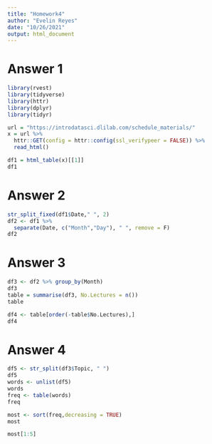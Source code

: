 ```yaml
---
title: "Homework4"
author: "Evelin Reyes"
date: "10/26/2021"
output: html_document
---
```


# Answer 1

```r
library(rvest)
library(tidyverse)
library(httr)
library(dplyr)
library(tidyr)

url = "https://introdatasci.dlilab.com/schedule_materials/"
x = url %>% 
  httr::GET(config = httr::config(ssl_verifypeer = FALSE)) %>% 
  read_html() 

df1 = html_table(x)[[1]]
df1
```

# Answer 2

```r
str_split_fixed(df1$Date," ", 2)
df2 <- df1 %>%
  separate(Date, c("Month","Day"), " ", remove = F)
df2
```

# Answer 3

```r
df3 <- df2 %>% group_by(Month)
df3
table = summarise(df3, No.Lectures = n())
table

df4 <- table[order(-table$No.Lectures),]
df4
```

# Answer 4

```r
df5 <- str_split(df3$Topic, " ")
df5
words <- unlist(df5)
words
freq <- table(words)
freq

most <- sort(freq,decreasing = TRUE)
most

most[1:5]
```